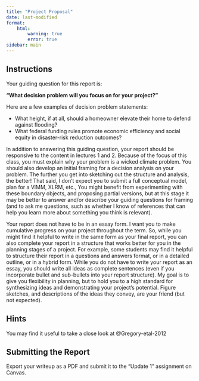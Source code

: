 ```yaml
---
title: "Project Proposal"
date: last-modified
format:
    html:        
        warning: true
        error: true
sidebar: main
---
```


## Instructions

Your guiding question for this report is: 

**"What decision problem will you focus on for your project?"**

Here are a few examples of decision problem statements:

* What height, if at all, should a homeowner elevate their home to defend against flooding?
* What federal funding rules promote economic efficiency and social equity in disaster-risk reduction outcomes?

In addition to answering this guiding question, your report should be responsive to the content in lectures 1 and 2. Because of the focus of this class, you must explain why your problem is a wicked climate problem. You should also develop an initial framing for a decision analysis on your problem. The further you get into sketching out the structure and analysis, the better! That said, I don't expect you to submit a full conceptual model, plan for a ViMM, XLRM, etc., You might benefit from experimenting with these boundary objects, and proposing partial versions, but at this stage it may be better to answer and/or describe your guiding questions for framing (and to ask me questions, such as whether I know of references that can help you learn more about something you think is relevant). 

Your report does not have to be in an essay form. I want you to make cumulative progress on your project throughout the term. So, while you might find it helpful to write in the same form as your final report, you can also complete your report in a structure that works better for you in the planning stages of a project. For example, some students may find it helpful to structure their report in a questions and answers format, or in a detailed outline, or in a hybrid form. While you do not have to write your report as an essay, you should write all ideas as complete sentences (even if you incorporate bullet and sub-bullets into your report structure). My goal is to give you flexibility in planning, but to hold you to a high standard for synthesizing ideas and demonstrating your project's potential. Figure sketches, and descriptions of the ideas they convey, are your friend (but not expected). 

::: {.callout-tip}
## Hints
You may find it useful to take a close look at @Gregory-etal-2012
:::

## Submitting the Report

Export your writeup as a PDF and submit it to the "Update 1" assignment on Canvas. 
